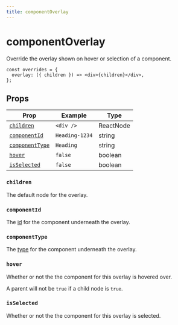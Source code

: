 ```yaml
---
title: componentOverlay
---
```


# componentOverlay

Override the overlay shown on hover or selection of a component.

```tsx showLineNumbers copy
const overrides = {
  overlay: ({ children }) => <div>{children}</div>,
};
```

## Props

| Prop                              | Example        | Type      |
| --------------------------------- | -------------- | --------- |
| [`children`](#children)           | `<div />`      | ReactNode |
| [`componentId`](#componentid)     | `Heading-1234` | string    |
| [`componentType`](#componenttype) | `Heading`      | string    |
| [`hover`](#hover)                 | `false`        | boolean   |
| [`isSelected`](#isselected)       | `false`        | boolean   |

### `children`

The default node for the overlay.

### `componentId`

The [id]() for the component underneath the overlay.

### `componentType`

The [type]() for the component underneath the overlay.

### `hover`

Whether or not the the component for this overlay is hovered over.

A parent will not be `true` if a child node is `true`.

### `isSelected`

Whether or not the the component for this overlay is selected.
